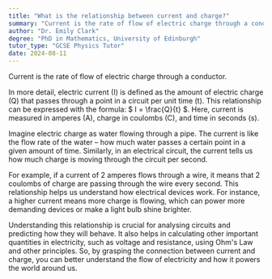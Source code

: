 ```yaml
---
title: "What is the relationship between current and charge?"
summary: "Current is the rate of flow of electric charge through a conductor."
author: "Dr. Emily Clark"
degree: "PhD in Mathematics, University of Edinburgh"
tutor_type: "GCSE Physics Tutor"
date: 2024-08-11
---
```


Current is the rate of flow of electric charge through a conductor.

In more detail, electric current (I) is defined as the amount of electric charge (Q) that passes through a point in a circuit per unit time (t). This relationship can be expressed with the formula: $ I = \frac{Q}{t} $. Here, current is measured in amperes (A), charge in coulombs (C), and time in seconds (s).

Imagine electric charge as water flowing through a pipe. The current is like the flow rate of the water – how much water passes a certain point in a given amount of time. Similarly, in an electrical circuit, the current tells us how much charge is moving through the circuit per second.

For example, if a current of 2 amperes flows through a wire, it means that 2 coulombs of charge are passing through the wire every second. This relationship helps us understand how electrical devices work. For instance, a higher current means more charge is flowing, which can power more demanding devices or make a light bulb shine brighter.

Understanding this relationship is crucial for analysing circuits and predicting how they will behave. It also helps in calculating other important quantities in electricity, such as voltage and resistance, using Ohm's Law and other principles. So, by grasping the connection between current and charge, you can better understand the flow of electricity and how it powers the world around us.
    
